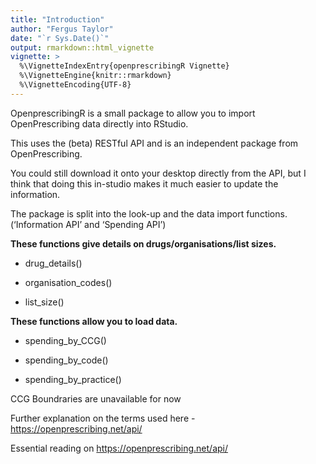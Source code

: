 ```yaml
---
title: "Introduction"
author: "Fergus Taylor"
date: "`r Sys.Date()`"
output: rmarkdown::html_vignette
vignette: >
  %\VignetteIndexEntry{openprescribingR Vignette}
  %\VignetteEngine{knitr::rmarkdown}
  %\VignetteEncoding{UTF-8}
---
```


OpenprescribingR is a small package to allow you to import OpenPrescribing data directly into RStudio.

This uses the (beta) RESTful API and is an independent package from OpenPrescribing.

You could still download it onto your desktop directly from the API, but I think that doing this in-studio makes it much easier to update the information.

The package is split into the look-up and the data import functions.
('Information API' and 'Spending API')

__These functions give details on drugs/organisations/list sizes.__

 *  drug_details()

 *  organisation_codes()
 
 *  list_size()

__These functions allow you to load data.__

 *  spending_by_CCG()

 *  spending_by_code()

 *  spending_by_practice()

CCG Boundraries are unavailable for now

Further explanation on the terms used here - [https://openprescribing.net/api/](https://openprescribing.net/api/)

Essential reading on [https://openprescribing.net/api/](https://openprescribing.net/caution/)
